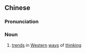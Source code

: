 ==Chinese==
{{zh-forms}}

===Pronunciation===
{{zh-pron
|m=xīcháo
|cat=n
}}

===Noun===
{{zh-noun}}

# [[trend]]s in [[Western]] [[way]]s of [[thinking]]
